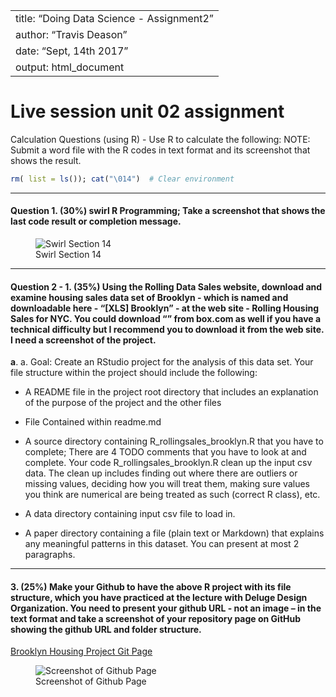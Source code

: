 --
title: "Doing Data Science - Assignment2 "
author: "Travis Deason"
date: "Sept, 14th 2017"
output:  html_document
---

# Live session unit 02 assignment

Calculation Questions (using R) - Use R to calculate the following:
NOTE: Submit a word file with the R codes in text format and its screenshot that shows the result.

```r
rm( list = ls()); cat("\014")  # Clear environment
```

***
#### Question 1. (30%) swirl R Programming; Take a screenshot that shows the last code result or completion message.


![Swirl Section 14](images/6306_3_1.png)

***
#### Question 2 -	1.	(35%) Using the Rolling Data Sales website, download and examine housing sales data set of Brooklyn - which is named and downloadable here - “[XLS] Brooklyn” - at the web site - Rolling Housing Sales for NYC. You could download “” from box.com as well if you have a technical difficulty but I recommend you to download it from the web site. I need a screenshot of the project.

**a**\.	a.	Goal: Create an RStudio project for the analysis of this data set. Your file structure within the project should include the following:

*	A README file in the project root directory that includes an explanation of the purpose of the project and the other files

  - File Contained within readme.md 
  
* A source directory containing R_rollingsales_brooklyn.R that you have to complete; There are 4 TODO comments that you have to look at and complete. Your code R_rollingsales_brooklyn.R clean up the input csv data. The clean up includes finding out where there are outliers or missing values, deciding how you will treat them, making sure values you think are numerical are being treated as such (correct R class), etc.

* A data directory containing input csv file to load in. 

* A paper directory containing a file (plain text or Markdown) that explains any meaningful patterns in this dataset. You can present at most 2 paragraphs. 



***
#### 3.	 (25%) Make your Github to have the above R project with its file structure, which you have practiced at the lecture with Deluge Design Organization. You need to present your github URL - not an image – in the text format and take a screenshot of your repository page on GitHub showing the github URL and folder structure.

[Brooklyn Housing Project Git Page](https://github.com/tdeason416/6306_brooklyn)


![Screenshot of Github Page](images/6306_3_3.png)